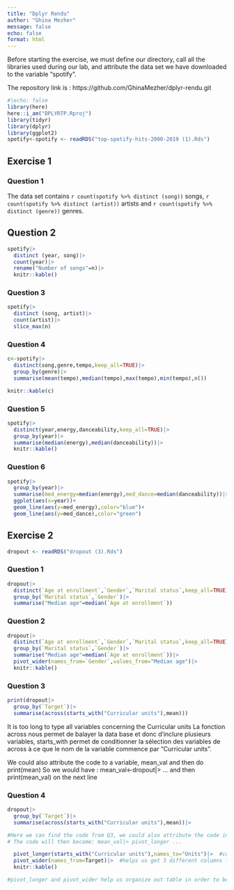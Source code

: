 ---
title: "Dplyr Rendu"
author: "Ghina Mezher"
message: false
echo: false
format: html
---
Before starting the exercise, we must define our directory, call all the libraries used during our lab, and attribute the data set we have downloaded to the variable "spotify".

The repository link is : https://github.com/GhinaMezher/dplyr-rendu.git

```{r}
#|echo: false
library(here)
here::i_am("DPLYRTP.Rproj")
library(tidyr)
library(dplyr)
library(ggplot2)
spotify<-spotify <- readRDS("top-spotify-hits-2000-2019 (1).Rds")
```
## Exercise 1
### Question 1

The data set contains `r count(spotify %>% distinct (song))` songs, `r count(spotify %>% distinct (artist))` artists and `r count(spotify %>% distinct (genre))` genres. 

## Question 2
```{r}
spotify|>
  distinct (year, song)|>
  count(year)|>
  rename("Number of songs"=n)|>
  knitr::kable()
```
### Question 3
```{r}
spotify|>
  distinct (song, artist)|>
  count(artist)|>
  slice_max(n)
```
### Question 4
```{r}
c<-spotify|>  
  distinct(song,genre,tempo,keep_all=TRUE)|>
  group_by(genre)|>
  summarise(mean(tempo),median(tempo),max(tempo),min(tempo),n())

knitr::kable(c)
```
### Question 5
```{r}
spotify|>  
  distinct(year,energy,danceability,keep_all=TRUE)|>
  group_by(year)|>
  summarise(median(energy),median(danceability))|>
  knitr::kable()
```
### Question 6
```{r}
spotify|>
  group_by(year)|>
  summarise(med_energy=median(energy),med_dance=median(danceability))|>
  ggplot(aes(x=year))+
  geom_line(aes(y=med_energy),color="blue")+
  geom_line(aes(y=med_dance),color="green")
```
## Exercise 2

```{r}
dropout <- readRDS("dropout (3).Rds")
```

### Question 1
```{r}
dropout|>
  distinct(`Age at enrollment`,`Gender`,`Marital status`,keep_all=TRUE)|>
  group_by(`Marital status`,`Gender`)|>
  summarise("Median age"=median(`Age at enrollment`))
```
### Question 2
```{r}
dropout|>
  distinct(`Age at enrollment`,`Gender`,`Marital status`,keep_all=TRUE)|>
  group_by(`Marital status`,`Gender`)|>
  summarise("Median age"=median(`Age at enrollment`))|>
  pivot_wider(names_from=`Gender`,values_from="Median age")|>
  knitr::kable()

```
### Question 3
```{r}
print(dropout|>
  group_by(`Target`)|>
  summarise(across(starts_with("Curricular units"),mean))) 
```
It is too long to type all variables concerning the Curricular units
La fonction across nous permet de balayer la data base et donc d'inclure plusieurs variables, starts_with permet de conditionner la sélection des variables de across à ce que le nom de la variable commence par "Curricular units". 

We could also attribute the code to a variable, mean_val and then do print(mean)
So we would have : mean_val<-dropout|> ... and then print(mean_val) on the next line

### Question 4
```{r}
dropout|>
  group_by(`Target`)|>
  summarise(across(starts_with("Curricular units"),mean))|> 

#Here we can find the code from Q3, we could also attribute the code in Q3 to a variable named mean_val and call upon it here. 
# The code will then become: mean_val|> pivot_longer ... 

  pivot_longer(starts_with("Curricular units"),names_to="Units")|>  #columns are the Target, units and grades and each line contains info according to the 3 categories
  pivot_wider(names_from=Target)|>  #helps us get 3 different columns for each type of Target so each line represents the grades for each target according to the unit
  knitr::kable()

#pivot_longer and pivot_wider help us organize out table in order to better visualize our data

```





